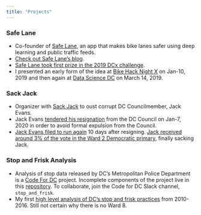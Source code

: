 ```yaml
---
title: "Projects"
---
```


### Safe Lane

- Co-founder of [Safe Lane](https://www.safelane.io/){target="_blank"}, an app that makes bike lanes safer using deep learning and public traffic feeds.
- [Check out Safe Lane's blog](https://medium.com/safe-lane){target="_blank"}.
- [Safe Lane took first prize in the 2019 DCx challenge](https://octo.dc.gov/release/bowser-administration-announces-winners-dcx){target="_blank"}.
- I presented an early form of the idea at [Bike Hack Night X](https://bit.ly/predictingdirty){target="_blank"} on Jan-10, 2019 and then again at [Data Science DC](https://www.meetup.com/Data-Science-DC/events/259302275/){target="_blank"} on March 14, 2019.

### Sack Jack

- Organizer with [Sack Jack](http://www.sackjack.org/){target="_blank"} to oust corrupt DC Councilmember, Jack Evans.
- Jack Evans [tendered his resignation](https://www.washingtonpost.com/local/dc-politics/dc-council-to-hold-hearing-on-expelling-jack-evans-over-ethics-violations/2020/01/06/c65ea0de-30b2-11ea-a053-dc6d944ba776_story.html){target="_blank"} from the DC Council on Jan-7, 2020 in order to avoid formal expulsion from the Council.
- [Jack Evans filed to run again](https://www.cnn.com/2020/01/27/politics/jack-evans-will-run-for-seat-in-2020/index.html){target="_blank"} 10 days after resigning. [Jack received around 3% of the vote in the Ward 2 Democratic primary](https://www.washingtonpost.com/local/dc-politics/dc-primary-results/2020/06/03/de33d982-a596-11ea-bb20-ebf0921f3bbd_story.html){target="_blank"}, finally sacking Jack.

### Stop and Frisk Analysis

- Analysis of stop data released by DC's Metropolitan Police Department is a [Code For DC](https://codefordc.org/){target="_blank"} project. Incomplete components of the project live in this [repository](https://github.com/bfraiche/dc-stop-and-frisk){target="_blank"}. To collaborate, join the Code for DC Slack channel, `stop_and_frisk`.
- My first [high level analysis of DC's stop and frisk practices](https://bfraiche.github.io/sptp/){target="_blank"} from 2010-2016. Still not certain why there is no Ward 8.

